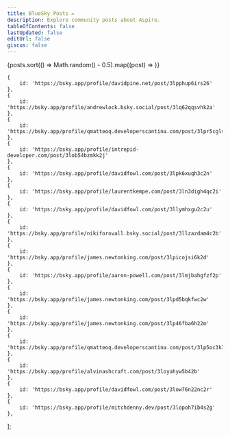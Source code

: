 ```yaml
---
title: BlueSky Posts ✒️
description: Explore community posts about Aspire.
tableOfContents: false
lastUpdated: false
editUrl: false
giscus: false
---
```



<div class="sl-flex">
    <div style="margin: auto">
        <Icon name="blueSky" label='BlueSky' size='1.5rem !important' />
    </div>
    <div style="margin: auto">
        <Badge text='#aspire' variant='note' size='large' style='margin-left: 1rem' />
    </div>
</div>

<FluidGrid minColumnWidth="40rem">
	{posts.sort(() => Math.random() - 0.5).map((post) => <BlueskyPost {...post} />)}
</FluidGrid>

    {
        id: 'https://bsky.app/profile/davidpine.net/post/3lpphup6irs26'
    },
    {
        id: 'https://bsky.app/profile/andrewlock.bsky.social/post/3lq62qqsvhk2a'
    },
    {
        id: 'https://bsky.app/profile/qmatteoq.developerscantina.com/post/3lpr5cgl4zw2t'
    },
    {
        id: 'https://bsky.app/profile/intrepid-developer.com/post/3lob54bzmkk2j'
    },
    {
        id: 'https://bsky.app/profile/davidfowl.com/post/3lpk6xuqh3c2n'
    },
    {
        id: 'https://bsky.app/profile/laurentkempe.com/post/3ln3digh4qc2i'
    },
    {
        id: 'https://bsky.app/profile/davidfowl.com/post/3llymhxgu2c2u'
    },
    {
        id: 'https://bsky.app/profile/nikiforovall.bsky.social/post/3llzazdam4c2b'
    },
    {
        id: 'https://bsky.app/profile/james.newtonking.com/post/3lpicojsi6k2d'
    },
    {
        id: 'https://bsky.app/profile/aaron-powell.com/post/3lmjbahgfzf2p'
    },
    {
        id: 'https://bsky.app/profile/james.newtonking.com/post/3lpd5bqkfwc2w'
    },
    {
        id: 'https://bsky.app/profile/james.newtonking.com/post/3lp46fba6h22m'
    },
    {
        id: 'https://bsky.app/profile/qmatteoq.developerscantina.com/post/3lp5oc3k7wk2q'
    },
    {
        id: 'https://bsky.app/profile/alvinashcraft.com/post/3loyahyw5b42b'
    },
    {
        id: 'https://bsky.app/profile/davidfowl.com/post/3low76n22nc2r'
    },
    {
        id: 'https://bsky.app/profile/mitchdenny.dev/post/3lopoh7ib4s2g'
    },
];
